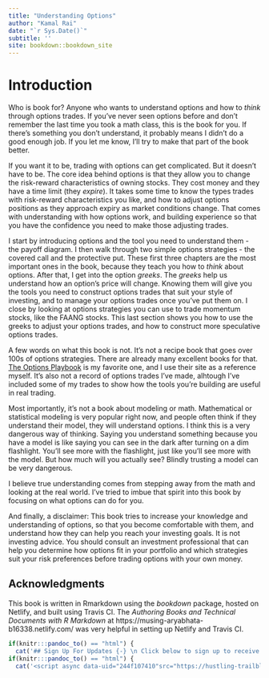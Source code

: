 ```yaml
--- 
title: "Understanding Options"
author: "Kamal Rai"
date: "`r Sys.Date()`"
subtitle: ''
site: bookdown::bookdown_site
---
```


<!-- Pandemic-Proof Your Finances: Pandemic-proof industries -- food, clothing, gasoline, medication... 
Make inspirational - lifestyle changes attributable to living through the pandemic. -->

# Introduction {-}

Who is book for? Anyone who wants to understand options and how to *think* through options trades. If you've never seen options before and don't remember the last time you took a math class, this is the book for you. If there's something you don't understand, it probably means I didn't do a good enough job. If you let me know, I'll try to make that part of the book better. 

If you want it to be, trading with options can get complicated. But it doesn't have to be. The core idea behind options is that they allow you to change the risk-reward characteristics of owning stocks. They cost money and they have a time limit (they *expire*). It takes some time to know the types trades with risk-reward characteristics you like, and how to adjust options positions as they approach expiry as market conditions change. That comes with understanding with how options work, and building experience so that you have the confidence you need to make those adjusting trades. 

I start by introducing options and the tool you need to understand them - the payoff diagram. I then walk through two simple options strategies - the covered call and the protective put. These first three chapters are the most important ones in the book, because they teach you how to *think* about options. After that, I get into the option *greeks*. The *greeks* help us understand how an option's price will change. Knowing them will give you the tools you need to construct options trades that suit your style of investing, and to manage your options trades once you've put them on. I close by looking at options strategies you can use to trade momentum stocks, like the FAANG stocks. This last section shows you how to use the greeks to adjust your options trades, and how to construct more speculative options trades. 

A few words on what this book is not. It's not a recipe book that goes over 100s of options strategies. There are already many excellent books for that. [The Options Playbook](https://www.optionsplaybook.com/) is my favorite one, and I use their site as a reference myself. It's also not a record of options trades I've made, alhtough I've included some of my trades to show how the tools you're building are useful in real trading.

Most importantly, it's not a book about modeling or math. Mathematical or statistical modeling is very popular right now, and people often think if they understand their model, they will understand options. I think this is a very dangerous way of thinking. Saying you understand something because you have a model is like saying you can see in the dark after turning on a dim flashlight. You'll see more with the flashlight, just like you'll see more with the model. But how much will you actually see? Blindly trusting a model can be very dangerous. 

I believe true understanding comes from stepping away from the math and looking at the real world. I've tried to imbue that spirit into this book by focusing on what options can do for you. 

And finally, a disclaimer: This book tries to increase your knowledge and understanding of options, so that you become comfortable with them, and understand how they can help you reach your investing goals. It is not investing advice. You should consult an investment professional that can help you determine how options fit in your portfolio and which strategies suit your risk preferences before trading options with your own money.



## Acknowledgments {-}

This book is written in Rmarkdown using the *bookdown* package, hosted on Netlify, and built using Travis CI. The *Authoring Books and Technical Documents with R Markdown* at https://musing-aryabhata-b16338.netlify.com/ was very helpful in setting up Netlify and Travis CI. 

```r
if(knitr:::pandoc_to() == "html") { 
  cat('## Sign Up For Updates {-} \n Click below to sign up to receive notifications every time new chapters are published \n.') }
if(knitr:::pandoc_to() == "html") { 
  cat('<script async data-uid="244f107410"src="https://hustling-trailblazer-1491.ck.page/244f107410/index.js"></script>') }
```